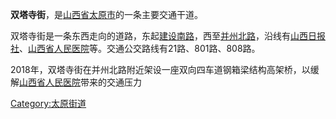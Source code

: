 {{unreferenced|time=2011-09-22T07:51:13+00:00}}
'''双塔寺街'''，是[[山西省|山西省]][[太原市|太原市]]的一条主要交通干道。

双塔寺街是一条东西走向的道路，东起[[建设南路|建设南路]]，西至[[并州北路|并州北路]]，沿线有[[山西日报社|山西日报社]]、[[山西省人民医院|山西省人民医院]]等。交通公交路线有21路、801路、808路。

2018年，双塔寺街在并州北路附近架设一座双向四车道钢箱梁结构高架桥，以缓解[[山西省人民医院|山西省人民医院]]带来的交通压力
{{山西小作品}}
[[Category:太原街道|Category:太原街道]]
